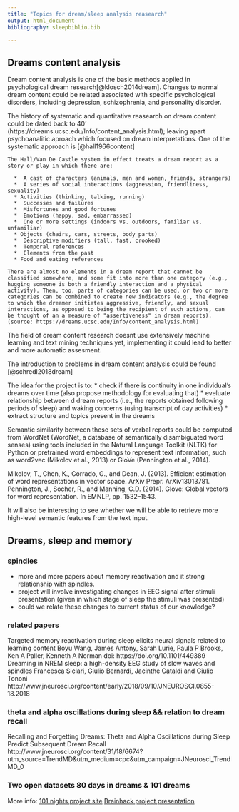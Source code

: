 ```yaml
---
title: "Topics for dream/sleep analysis reasearch"
output: html_document
bibliography: sleepbiblio.bib

---
```



## Dreams content analysis

Dream content analysis is one of the basic methods applied in psychological dream research[@klosch2014dream]. Changes to normal dream content could be related  associated with specific psychological disorders, including depression, schizophrenia, and personality  disorder.

The  history of systematic and quantitative reasearch on dream content could be dated back to 40' (https://dreams.ucsc.edu/Info/content_analysis.html); leaving apart psychoanalitic aproach which  focused on dream interpretations. One of the  systematic approach is [@hall1966content]

```
The Hall/Van De Castle system in effect treats a dream report as a story or play in which there are:

  *  A cast of characters (animals, men and women, friends, strangers)
  *  A series of social interactions (aggression, friendliness, sexuality)
  * Activities (thinking, talking, running)
  *  Successes and failures
  *  Misfortunes and good fortunes
  *  Emotions (happy, sad, embarrassed)
  *  One or more settings (indoors vs. outdoors, familiar vs. unfamiliar)
  * Objects (chairs, cars, streets, body parts)
  *  Descriptive modifiers (tall, fast, crooked)
  *  Temporal references
  *  Elements from the past
  * Food and eating references

There are almost no elements in a dream report that cannot be classified somewhere, and some fit into more than one category (e.g., hugging someone is both a friendly interaction and a physical activity). Then, too, parts of categories can be used, or two or more categories can be combined to create new indicators (e.g., the degree to which the dreamer initiates aggressive, friendly, and sexual interactions, as opposed to being the recipient of such actions, can be thought of an a measure of "assertiveness" in dream reports). (source: https://dreams.ucsc.edu/Info/content_analysis.html)
```

The field of dream content research doesnt use extensively machine learning and text mining techniques yet, implementing it could lead to better and more automatic assesment.

The introduction to  problems in dream content analysis could be found [@schredl2018dream]


The idea for the project is to:
* check if there is continuity in one individual's dreams over time (also propose methodology for evaluating that)
* eveluate  relationship between d dream reports (i.e., the reports obtained following periods of sleep) and waking concerns (using transcript of day activities)
* extract structure and topics present in the dreams

Semantic similarity between these sets of verbal reports could be computed from WordNet (WordNet, a database of semantically disambiguated word senses) using tools included in the Natural Language Toolkit (NLTK) for Python or pretrained word embeddings to represent text information, such as word2vec (Mikolov et al., 2013) or GloVe (Pennington et al., 2014).

Mikolov, T., Chen, K., Corrado, G., and Dean, J. (2013). Efficient estimation of word representations in vector space. ArXiv Prepr. ArXiv13013781.
Pennington, J., Socher, R., and Manning, C.D. (2014). Glove: Global vectors for word representation. In EMNLP, pp. 1532–1543.


It will also be interesting to see whether we will be able to retrieve more high-level semantic features from the text input.




## Dreams, sleep and memory


### spindles
* more and more papers about memory reactivation and it strong relationship with spindles.
* project will involve investigating changes  in EEG  signal after stimuli presentation (given in which stage of sleep the stimuli was presented)
* could we relate these changes to current status of our knowledge?

### related papers
Targeted memory reactivation during sleep elicits neural signals related to learning content
Boyu Wang, James Antony, Sarah Lurie, Paula P Brooks, Ken A Paller, Kenneth A Norman
doi: https://doi.org/10.1101/449389 
Dreaming in NREM sleep: a high-density EEG study of slow waves and spindles
Francesca Siclari, Giulio Bernardi, Jacinthe Cataldi and Giulio Tononi
http://www.jneurosci.org/content/early/2018/09/10/JNEUROSCI.0855-18.2018


### theta and alpha oscillations during sleep  &&  relation to dream recall
Recalling and Forgetting Dreams: Theta and Alpha Oscillations during Sleep Predict Subsequent Dream Recall
http://www.jneurosci.org/content/31/18/6674?utm_source=TrendMD&utm_medium=cpc&utm_campaign=JNeurosci_TrendMD_0


### Two open  datasets 80 days in dreams & 101 dreams

More info:
[101 nights project site ](http://dreamsessions.org/101nights.html)
[Brainhack project presentation](https://www.slideshare.net/gdumas/101nights-brainhack-networks)